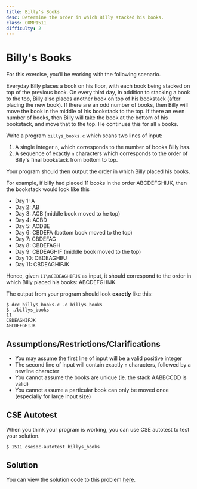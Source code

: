 ```yaml
---
title: Billy's Books
desc: Determine the order in which Billy stacked his books.
class: COMP1511
difficulty: 2
---
```


# Billy's Books

For this exercise, you’ll be working with the following scenario.

Everyday Billy places a book on his floor, with each book being stacked on top of the previous book. On every third day, in addition to stacking a book to the top, Billy also places another book on top of his bookstack (after placing the new book). If there are an odd number of books, then Billy will move the book in the middle of his bookstack to the top. If there an even number of books, then Billy will take the book at the bottom of his bookstack, and move that to the top. He continues this for all `n` books.

Write a program `billys_books.c` which scans two lines of input:

1. A single integer `n`, which corresponds to the number of books Billy has.
2. A sequence of exactly `n` characters which corresponds to the order of Billy's final bookstack from bottom to top.

Your program should then output the order in which Billy placed his books.

For example, if billy had placed 11 books in the order ABCDEFGHIJK, then the bookstack would look like this

- Day 1: A
- Day 2: AB
- Day 3: ACB (middle book moved to he top)
- Day 4: ACBD
- Day 5: ACDBE
- Day 6: CBDEFA (bottom book moved to the top)
- Day 7: CBDEFAG
- Day 8: CBDEFAGH
- Day 9: CBDEAGHIF (middle book moved to the top)
- Day 10: CBDEAGHIFJ
- Day 11: CBDEAGHIFJK

Hence, given `11\nCBDEAGHIFJK` as input, it should correspond to the order in which Billy placed his books: ABCDEFGHIJK.

The output from your program should look **exactly** like this:

```bash:~/1511-revision/billys_books
$ dcc billys_books.c -o billys_books
$ ./billys_books
11
CBDEAGHIFJK
ABCDEFGHIJK
```

## Assumptions/Restrictions/Clarifications

- You may assume the first line of input will be a valid positive integer
- The second line of input will contain exactly `n` characters, followed by a newline character
- You cannot assume the books are unique (ie. the stack AABBCCDD is valid)
- You cannot assume a particular book can only be moved once (especially for large input size)

## CSE Autotest

When you think your program is working, you can use CSE autotest to test your solution.

```bash:~/1511-revision/billys_books:~
$ 1511 csesoc-autotest billys_books
```

## Solution

You can view the solution code to this problem [here](https://github.com/csesoc/comp1511-revision-t1-2022/blob/master/solutions/billys-books/solution.c).
